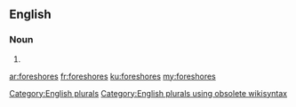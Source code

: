 ==English==

===Noun===
{{head|en}}

# {{plural of|foreshore}}

[[Category:English plurals]][[Category:English plurals using obsolete wikisyntax]]

[[ar:foreshores]]
[[fr:foreshores]]
[[ku:foreshores]]
[[my:foreshores]]